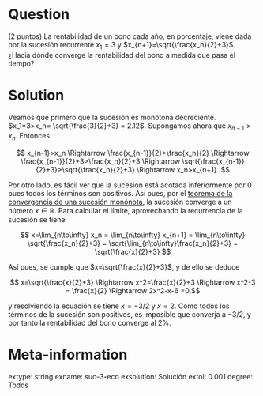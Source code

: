 ```r

```

Question
========
(2 puntos) La rentabilidad de un bono cada año, en porcentaje, viene dada por la sucesión recurrente $x_1=3$ y $x_{n+1}=\sqrt{\frac{x_n}{2}+3}$. ¿Hacia dónde converge la rentabilidad del bono a medida que pasa el tiempo?

Solution
========
Veamos que primero que la sucesión es monótona decreciente. $x_1=3>x_n= \sqrt{\frac{3}{2}+3} = 2.12$. Supongamos ahora que $x_{n-1}>x_n$. Entonces 

$$
x_{n-1}>x_n \Rightarrow \frac{x_{n-1}}{2}>\frac{x_n}{2} \Rightarrow \frac{x_{n-1}}{2}+3>\frac{x_n}{2}+3 \Rightarrow \sqrt{\frac{x_{n-1}}{2}+3}>\sqrt{\frac{x_n}{2}+3} \Rightarrow x_n>x_{n+1}.
$$

Por otro lado, es fácil ver que la sucesión está acotada inferiormente por $0$ pues todos los términos son positivos. Así pues, por el [teorema de la convergencia de una sucesión monónota](https://aprendeconalf.es/analisis-manual/sucesiones.html#thm-convergencia-monotona), la sucesión converge a un número $x\in\mathbb{R}$. Para calcular el límite, aprovechando la recurrencia de la sucesión se tiene

$$
x=\lim_{n\to\infty} x_n = \lim_{n\to\infty} x_{n+1} = \lim_{n\to\infty} \sqrt{\frac{x_n}{2}+3} = \sqrt{\lim_{n\to\infty}\frac{x_n}{2}+3} = \sqrt{\frac{x}{2}+3}
$$

Así pues, se cumple que $x=\sqrt{\frac{x}{2}+3}$, y de ello se deduce

$$
x=\sqrt{\frac{x}{2}+3} \Rightarrow x^2=\frac{x}{2}+3 \Rightarrow x^2-3 = \frac{x}{2} \Rightarrow 2x^2-x-6 =0,$$

y resolviendo la ecuación se tiene $x=-3/2$ y $x=2$. Como todos los términos de la sucesión son positivos, es imposible que converja a $-3/2$, y por tanto la rentabilidad del bono converge al $2$\%.


Meta-information
================
extype: string
exname: suc-3-eco
exsolution: Solución
extol: 0.001
degree: Todos
